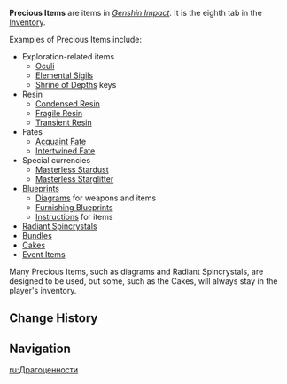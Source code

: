 {{Terminology Infobox
|image        = Icon Inventory Precious Items.png
|type         = Item Types
|type2        = Inventory Categories
}}
'''Precious Items''' are items in ''[[Genshin Impact]]''. It is the eighth tab in the [[Inventory]].

Examples of Precious Items include:
* Exploration-related items
** [[Oculi]]
** [[Elemental Sigils]]
** [[Shrine of Depths]] keys
* Resin
** [[Condensed Resin]]
** [[Fragile Resin]]
** [[Transient Resin]]
* Fates
** [[Acquaint Fate]]
** [[Intertwined Fate]]
* Special currencies
** [[Masterless Stardust]]
** [[Masterless Starglitter]]
* [[Blueprint (Disambiguation)|Blueprints]]
** [[Diagram]]s for weapons and items
** [[Furnishing Blueprint]]s
** [[Instructions]] for items
* [[Radiant Spincrystals]]
* [[Bundles]]
* [[Cake for Traveler|Cakes]]
* [[Event Item]]s

Many Precious Items, such as diagrams and Radiant Spincrystals, are designed to be used, but some, such as the Cakes, will always stay in the player's inventory.

==Change History==
{{Change History|1.0}}

==Navigation==
{{Precious Navbox|Item}}

[[Category:Precious Items| ]]
[[ru:Драгоценности]]